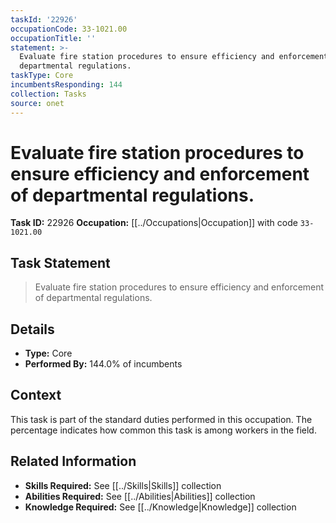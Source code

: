 ```yaml
---
taskId: '22926'
occupationCode: 33-1021.00
occupationTitle: ''
statement: >-
  Evaluate fire station procedures to ensure efficiency and enforcement of
  departmental regulations.
taskType: Core
incumbentsResponding: 144
collection: Tasks
source: onet
---
```

# Evaluate fire station procedures to ensure efficiency and enforcement of departmental regulations.

**Task ID:** 22926
**Occupation:** [[../Occupations|Occupation]] with code `33-1021.00`

## Task Statement

> Evaluate fire station procedures to ensure efficiency and enforcement of departmental regulations.

## Details

- **Type:** Core
- **Performed By:** 144.0% of incumbents

## Context

This task is part of the standard duties performed in this occupation. The percentage indicates how common this task is among workers in the field.

## Related Information

- **Skills Required:** See [[../Skills|Skills]] collection
- **Abilities Required:** See [[../Abilities|Abilities]] collection
- **Knowledge Required:** See [[../Knowledge|Knowledge]] collection
